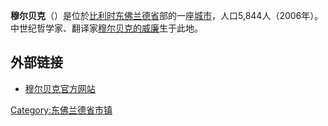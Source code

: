 {{Unreferenced|time=2018-08-11T12:51:06+00:00}}
'''穆尔贝克'''（{{lang-nl|Moerbeke}}）是位於[[比利时|比利时]][[东佛兰德省|东佛兰德省]]部的一座[[城市|城市]]，人口5,844人（2006年）。中世纪哲学家、翻译家[[穆尔贝克的威廉|穆尔贝克的威廉]]生于此地。

== 外部链接 ==
* [http://www.moerbeke.be/ 穆尔贝克官方网站] {{Wayback|url=http://www.moerbeke.be/ |date=20080807032216 }}

{{东佛兰德省市区}}

{{DEFAULTSORT:Moerbeke}}
{{Belgium-geo-stub}}

[[Category:东佛兰德省市镇|Category:东佛兰德省市镇]]
